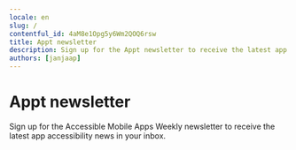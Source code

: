 ```yaml
---
locale: en
slug: /
contentful_id: 4aM8e1Opg5y6Wm2QOQ6rsw
title: Appt newsletter
description: Sign up for the Appt newsletter to receive the latest app accessibility news in your inbox.
authors: [janjaap]
---
```


# Appt newsletter

Sign up for the Accessible Mobile Apps Weekly newsletter to receive the latest app accessibility news in your inbox.

<CustomLink url="https://appt.li/newsletter" label="Sign up for newsletter" external={true} appearance="primary button" />